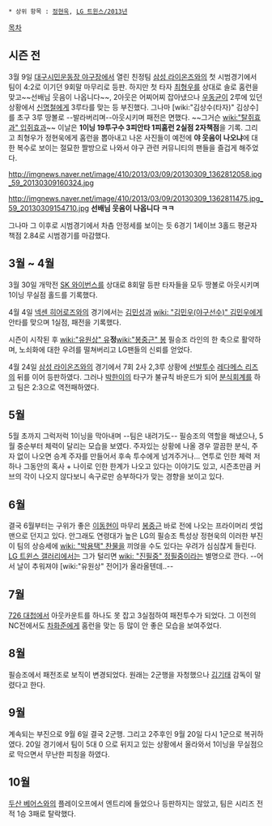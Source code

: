  * 상위 항목 : [[정현욱]], [[LG 트윈스/2013년]]

[[목차]]
== 시즌 전 ==
3월 9일 [[대구시민운동장 야구장]]에서 열린 친정팀 [[삼성 라이온즈]]와의 첫 시범경기에서 팀이 4:2로 이기던 9회말 마무리로 등판. 하지만 첫 타자 [[최형우]]를 상대로 솔로 홈런을 맞고~~선배님 웃음이 나옵니다~~, 2아웃은 어찌어찌 잡아냈으나 [[우동균]]이 2루에 있던 상황에서 [[신명철]]에게 3루타를 맞는 등 부진했다. 그나마 [wiki:"김상수(타자)" 김상수]를 초구 3루 땅볼로 --발라버리며--아웃시키며 패전은 면했다. ~~그거슨 [[wiki:"탈쥐효과" 입쥐효과]]~~ 이날은 '''1이닝 19투구수 3피안타 1피홈런 2실점 2자책점'''을 기록. 그리고 최형우가 정현욱에게 홈런을 뽑아내고 나온 사진들이 예전에 '''야 웃음이 나오냐'''에 대한 복수로 보이는 절묘한 짤방으로 나와서 야구 관련 커뮤니티의 팬들을 즐겁게 해주었다.

http://imgnews.naver.net/image/410/2013/03/09/20130309_1362812058.jpg_59_20130309160324.jpg

http://imgnews.naver.net/image/410/2013/03/09/20130309_1362811475.jpg_59_20130309154710.jpg
'''선배님 웃음이 나옵니다 ㅋㅋ'''

그나마 그 이후로 시범경기에서 차츰 안정세를 보이는 듯 6경기 1세이브 3홀드 평균자책점 2.84로 시범경기를 마감했다.

== 3월 ~ 4월 ==
3월 30일 개막전 [[SK 와이번스]]를 상대로 8회말 등판 타자들을 모두 땅볼로 아웃시키며 1이닝 무실점 홀드를 기록했다.

4월 4일 [[넥센 히어로즈]]와의 경기에서는 [[김민성]]과 [[wiki: "김민우(야구선수)" 김민우]]에게 안타를 맞으며 1실점, 패전을 기록했다.

시즌이 시작된 후 [[wiki:"유원상" 유]]'''정'''[[wiki:"봉중근" 봉]] 필승조 라인의 한 축으로 활약하며, 노쇠화에 대한 우려를 떨쳐버리고 LG팬들의 신뢰를 얻었다.

4월 24일 [[삼성 라이온즈]]와의 경기에서 7회 2사 2,3루 상황에 [[선발투수]] [[레다메스 리즈]]의 뒤를 이어 등판하였다. 그러나 [[박한이]]의 타구가 불규칙 바운드가 되어 [[분식회계]]를 하고 팀은 2:3으로 역전패하였다.

== 5월 ==
5월 초까지 그럭저럭 1이닝을 막아내며 --팀은 내려가도-- 필승조의 역할을 해냈으나, 5월 중순부터 체력이 달리는 모습을 보였다. 주자있는 상황에 나올 경우 깔끔한 분식, 주자 없이 나오면 승계 주자를 만들어서 후속 투수에게 넘겨주거나... 연투로 인한 체력 저하나 그동안의 혹사 + 나이로 인한 한계가 나오고 있다는 이야기도 있고, 시즌초만큼 커브의 각이 나오지 않다보니 속구로만 승부하다가 맞는 경향을 보이고 있다.

== 6월 ==
결국 6월부터는 구위가 좋은 [[이동현]]이 마무리 [[봉중근]] 바로 전에 나오는 프라이머리 셋업맨으로 던지고 있다. 안그래도 연령대가 높은 LG의 필승조 특성상 정현욱의 이러한 부진이 팀의 상승세에 [[wiki: "박용택" 찬물]]을 끼얹을 수도 있다는 우려가 심심찮게 들린다. [[LG 트윈스 갤러리]]에서는 그가 털리면 [[wiki: "진필중" 정필중]]이라는 별명으로 깐다. --어서 날이 추워져야 [wiki:"유원상" 전어]가 올라올텐데..--

== 7월 ==
[[726 대첩]]에서 아웃카운트를 하나도 못 잡고 3실점하여 패전투수가 되었다. 그 이전의 NC전에서도 [[차화준]]에게 홈런을 맞는 등 많이 안 좋은 모습을 보여주었다.

== 8월 ==
필승조에서 패전조로 보직이 변경되었다. 원래는 2군행을 자청했으나 [[김기태]] 감독이 말렸다고 한다. 

== 9월 ==
계속되는 부진으로 9월 6일 결국 2군행. 그리고 2주후인 9월 20일 다시 1군으로 복귀하였다. 20일 경기에서 팀이 5대 0 으로 뒤지고 있는 상황에서 올라와서 1이닝을 무실점으로 막으면서 무난한 피칭을 하였다. 

== 10월 ==
[[두산 베어스]]와의 플레이오프에서 엔트리에 들었으나 등판하지는 않았고, 팀은 시리즈 전적 1승 3패로 탈락했다.
